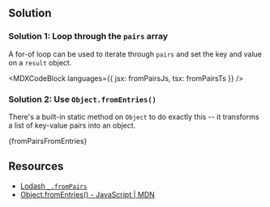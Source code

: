 

## Solution

### Solution 1: Loop through the `pairs` array

A for-of loop can be used to iterate through `pairs` and set the key and value on a `result` object.

<MDXCodeBlock languages={{ jsx: fromPairsJs, tsx: fromPairsTs }} />

### Solution 2: Use `Object.fromEntries()`

There's a built-in static method on `Object` to do exactly this -- it transforms a list of key-value pairs into an object.

<MDXCodeBlock>{fromPairsFromEntries}</MDXCodeBlock>

## Resources

- [Lodash `_.fromPairs`](https://lodash.com/docs/#fromPairs)
- [Object.fromEntries() - JavaScript | MDN](https://developer.mozilla.org/en-US/docs/Web/JavaScript/Reference/Global_Objects/Object/fromEntries)

